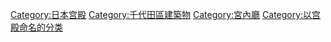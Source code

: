 {{DEFAULTSORT:Kokyo}}
[[Category:日本宫殿|Category:日本宫殿]]
[[Category:千代田區建築物|Category:千代田區建築物]]
[[Category:宮內廳|Category:宮內廳]]
[[Category:以宫殿命名的分类|Category:以宫殿命名的分类]]